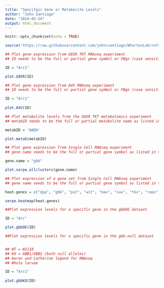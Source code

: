 ```yaml
---
title: "Specifgic Gene or Metabolite Levels"
author: "John Santiago"
date: "2024-05-24"
output: html_document
---
```


```r
knitr::opts_chunk$set(echo = TRUE)
```

```r
source('https://raw.githubusercontent.com/johncsantiago/WhartonLab/refs/heads/master/Functions_OmicsQuickPlotFunctions.R')

```


```r

## Plot gene expression from G85R TKT RNAseq experiment
## ID needs to be the full or partial gene symbol or FBgn (case sensitive)

ID = "Arc1"

plot.G85R(ID)

```


```r

## Plot gene expression from A4V RNAseq experiment
## ID needs to be the full or partial gene symbol or FBgn (case sensitive)

ID = "Arc1"
  
plot.A4V(ID)
```


```r

## Plot metabolite levels from the G85R TKT metabolomics experiment
## metabID needs to be the full or partial metabolite name as listed in the table (case sensitive)

metabID = 'NADH'

plot.metab(metabID)

```


```r

## Plot gene expression from Single Cell RNAseq experiment
## gene name needs to be the full or partial gene symbol as listed in the table (case sensitive)

gene.name = "gbb"

plot.serpe.allclusters(gene.name)

```


```r

## Plot expression of a gene set from Single Cell RNAseq experiment
## gene name needs to be the full or partial gene symbol as listed in the table (case sensitive)

heat.genes = c("dpp", "gbb", "put", "wit", "mav", "sax", "tkv", "repo", "ACC", "Ack-like")

serpe.heatmap(heat.genes)

```


```r
##Plot expression levels for a specific gene in the gbbOE dataset

ID = "Arc"

plot.gbbOE(ID)

```

```r
##Plot expression levels for a specific gene in the gbb-null dataset


## WT = W1118
## KO = GBB1/GBB2 (both null alleles)
## Aaron and Catherine legend for RNAseq
## Whole larvae

ID = "Arc1"
  
plot.gbbKO(ID)

```



